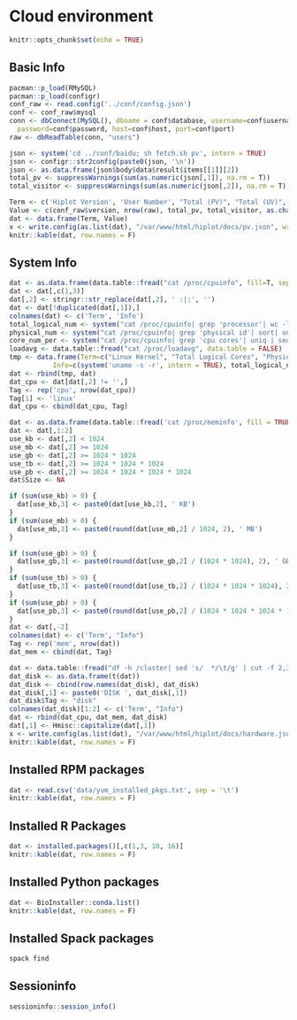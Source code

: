 # Cloud environment

```r
knitr::opts_chunk$set(echo = TRUE)
```
## Basic Info

```r
pacman::p_load(RMySQL)
pacman::p_load(configr)
conf_raw <- read.config('../conf/config.json')
conf <- conf_raw$mysql
conn <- dbConnect(MySQL(), dbname = conf$database, username=conf$username,
  password=conf$password, host=conf$host, port=conf$port)
raw <- dbReadTable(conn, "users")

json <- system('cd ../conf/baidu; sh fetch.sh pv', intern = TRUE)
json <- configr::str2config(paste0(json, '\n'))
json <- as.data.frame(json$body$data$result$items[[1]][2])
total_pv <- suppressWarnings(sum(as.numeric(json[,1]), na.rm = T))
total_visitor <- suppressWarnings(sum(as.numeric(json[,2]), na.rm = T))

Term <- c('Hiplot Version', 'User Number', "Total (PV)", "Total (UV)", 'Update Date')
Value <- c(conf_raw$version, nrow(raw), total_pv, total_visitor, as.character( Sys.time()))
dat <- data.frame(Term, Value)
x <- write.config(as.list(dat), "/var/www/html/hiplot/docs/pv.json", write.type = "json")
knitr::kable(dat, row.names = F)
```

## System Info

```r
dat <- as.data.frame(data.table::fread("cat /proc/cpuinfo", fill=T, sep = '\t'))
dat <- dat[,c(1,3)]
dat[,2] <- stringr::str_replace(dat[,2], ' :|:', '')
dat <- dat[!duplicated(dat[,1]),]
colnames(dat) <- c('Term', 'Info')
total_logical_num <- system("cat /proc/cpuinfo| grep 'processor'| wc -l", intern = TRUE)
physical_num <- system("cat /proc/cpuinfo| grep 'physical id'| sort| uniq| wc -l", intern = TRUE)
core_num_per <- system("cat /proc/cpuinfo| grep 'cpu cores'| uniq | sed 's/.* //'", intern = TRUE)
loadavg <- data.table::fread("cat /proc/loadavg", data.table = FALSE)
tmp <- data.frame(Term=c("Linux Kernel", "Total Logical Cores", "Physical CPU", "Cores Per CPU", "Load Avg"), 
           Info=c(system('uname -s -r', intern = TRUE), total_logical_num, physical_num, core_num_per, loadavg[1, 4]))
dat <- rbind(tmp, dat)
dat_cpu <- dat[dat[,2] != '',]
Tag <- rep('cpu', nrow(dat_cpu))
Tag[1] <- 'linux' 
dat_cpu <- cbind(dat_cpu, Tag)

dat <- as.data.frame(data.table::fread('cat /proc/meminfo', fill = TRUE))
dat <- dat[,1:2]
use_kb <- dat[,2] < 1024
use_mb <- dat[,2] >= 1024
use_gb <- dat[,2] >= 1024 * 1024
use_tb <- dat[,2] >= 1024 * 1024 * 1024
use_pb <- dat[,2] >= 1024 * 1024 * 1024 * 1024
dat$Size <- NA

if (sum(use_kb) > 0) {
  dat[use_kb,3] <- paste0(dat[use_kb,2], ' KB')
}
if (sum(use_mb) > 0) {
  dat[use_mb,3] <- paste0(round(dat[use_mb,2] / 1024, 2), ' MB')
}

if (sum(use_gb) > 0) {
  dat[use_gb,3] <- paste0(round(dat[use_gb,2] / (1024 * 1024), 2), ' GB')
}
if (sum(use_tb) > 0) {
  dat[use_tb,3] <- paste0(round(dat[use_tb,2] / (1024 * 1024 * 1024), 2), ' TB')
}
if (sum(use_pb) > 0) {
  dat[use_pb,3] <- paste0(round(dat[use_pb,2] / (1024 * 1024 * 1024 * 1024), 2), ' PB')
}
dat <- dat[,-2]
colnames(dat) <- c('Term', "Info")
Tag <- rep('mem', nrow(dat))
dat_mem <- cbind(dat, Tag)

dat <- data.table::fread("df -h /cluster| sed 's/  */\t/g' | cut -f 2,3,4,5")
dat_disk <- as.data.frame(t(dat))
dat_disk <- cbind(row.names(dat_disk), dat_disk)
dat_disk[,1] <- paste0('DISK ', dat_disk[,1])
dat_disk$Tag <- "disk"
colnames(dat_disk)[1:2] <- c('Term', "Info")
dat <- rbind(dat_cpu, dat_mem, dat_disk)
dat[,1] <- Hmisc::capitalize(dat[,1])
x <- write.config(as.list(dat), "/var/www/html/hiplot/docs/hardware.json", write.type = "json")
knitr::kable(dat, row.names = F)
```

## Installed RPM packages

```r
dat <- read.csv('data/yum_installed_pkgs.txt', sep = '\t')
knitr::kable(dat, row.names = F)
```

## Installed R Packages

```r
dat <- installed.packages()[,c(1,3, 10, 16)]
knitr::kable(dat, row.names = F)
```

## Installed Python packages

```r
dat <- BioInstaller::conda.list()
knitr::kable(dat, row.names = F)
```

## Installed Spack packages

```bash
spack find
```

## Sessioninfo

```r
sessioninfo::session_info()
```

